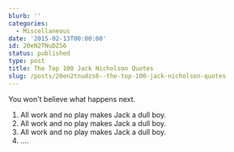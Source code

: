 ```yaml
---
blurb: ''
categories:
  - Miscellaneous
date: '2015-02-13T00:00:00'
id: 20eN2TNuDZS6
status: published
type: post
title: The Top 100 Jack Nicholson Quotes
slug: /posts/20en2tnudzs6--the-top-100-jack-nicholson-quotes
---
```


You won't believe what happens next.

1. All work and no play makes Jack a dull boy. 
2. All work and no play makes Jack a dull boy. 
3. All work and no play makes Jack a dull boy. 
4. ....


